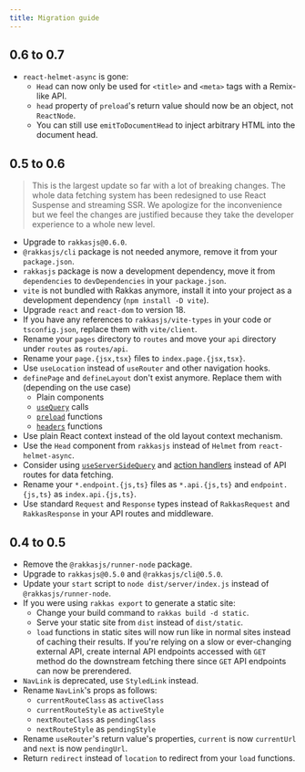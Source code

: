 ```yaml
---
title: Migration guide
---
```


## 0.6 to 0.7

- `react-helmet-async` is gone:
  - `Head` can now only be used for `<title>` and `<meta>` tags with a Remix-like API.
  - `head` property of `preload`'s return value should now be an object, not `ReactNode`.
  - You can still use `emitToDocumentHead` to inject arbitrary HTML into the document head.

## 0.5 to 0.6

> This is the largest update so far with a lot of breaking changes. The whole data fetching system has been redesigned to use React Suspense and streaming SSR. We apologize for the inconvenience but we feel the changes are justified because they take the developer experience to a whole new level.

- Upgrade to `rakkasjs@0.6.0`.
- `@rakkasjs/cli` package is not needed anymore, remove it from your `package.json`.
- `rakkasjs` package is now a development dependency, move it from `dependencies` to `devDependencies` in your `package.json`.
- `vite` is not bundled with Rakkas anymore, install it into your project as a development dependency (`npm install -D vite`).
- Upgrade `react` and `react-dom` to version 18.
- If you have any references to `rakkasjs/vite-types` in your code or `tsconfig.json`, replace them with `vite/client`.
- Rename your `pages` directory to `routes` and move your `api` directory under `routes` as `routes/api`.
- Rename your `page.{jsx,tsx}` files to `index.page.{jsx,tsx}`.
- Use `useLocation` instead of `useRouter` and other navigation hooks.
- `definePage` and `defineLayout` don't exist anymore. Replace them with (depending on the use case)
  - Plain components
  - [`useQuery`](/guide/use-query) calls
  - [`preload`](/guide/preload-function) functions
  - [`headers`](/guide/status-and-headers) functions
- Use plain React context instead of the old layout context mechanism.
- Use the `Head` component from `rakkasjs` instead of `Helmet` from `react-helmet-async`.
- Consider using [`useServerSideQuery`](/guide/use-server-side-query) and [action handlers](/guide/using-forms) instead of API routes for data fetching.
- Rename your `*.endpoint.{js,ts}` files as `*.api.{js,ts}` and `endpoint.{js,ts}` as `index.api.{js,ts}`.
- Use standard `Request` and `Response` types instead of `RakkasRequest` and `RakkasResponse` in your API routes and middleware.

## 0.4 to 0.5

- Remove the `@rakkasjs/runner-node` package.
- Upgrade to `rakkasjs@0.5.0` and `@rakkasjs/cli@0.5.0`.
- Update your `start` script to `node dist/server/index.js` instead of `@rakkasjs/runner-node`.
- If you were using `rakkas export` to generate a static site:
  - Change your build command to `rakkas build -d static`.
  - Serve your static site from `dist` instead of `dist/static`.
  - `load` functions in static sites will now run like in normal sites instead of caching their results. If you're relying on a slow or ever-changing external API, create internal API endpoints accessed with `GET` method do the downstream fetching there since `GET` API endpoints can now be prerendered.
- `NavLink` is deprecated, use `StyledLink` instead.
- Rename `NavLink`'s props as follows:
  - `currentRouteClass` as `activeClass`
  - `currentRouteStyle` as `activeStyle`
  - `nextRouteClass` as `pendingClass`
  - `nextRouteStyle` as `pendingStyle`
- Rename `useRouter`'s return value's properties, `current` is now `currentUrl` and `next` is now `pendingUrl`.
- Return `redirect` instead of `location` to redirect from your `load` functions.
